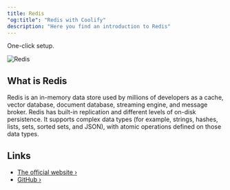 ```yaml
---
title: Redis
"og:title": "Redis with Coolify"
description: "Here you find an introduction to Redis"
---
```


<Check>One-click setup.</Check>

![Redis](/images/database-logos/redis.svg)

## What is Redis

Redis is an in-memory data store used by millions of developers as a cache, vector database, document database, streaming engine, and message broker. Redis has built-in replication and different levels of on-disk persistence. It supports complex data types (for example, strings, hashes, lists, sets, sorted sets, and JSON), with atomic operations defined on those data types.

## Links

- [The official website ›](https://redis.io/)
- [GitHub ›](https://github.com/redis/redis)